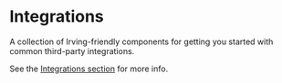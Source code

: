 <Meta title="Packages|Integrations" />

# Integrations
A collection of Irving-friendly components for getting you started with common third-party integrations.

See the [Integrations section](?path=/docs/integrations-overview--page) for more info.
